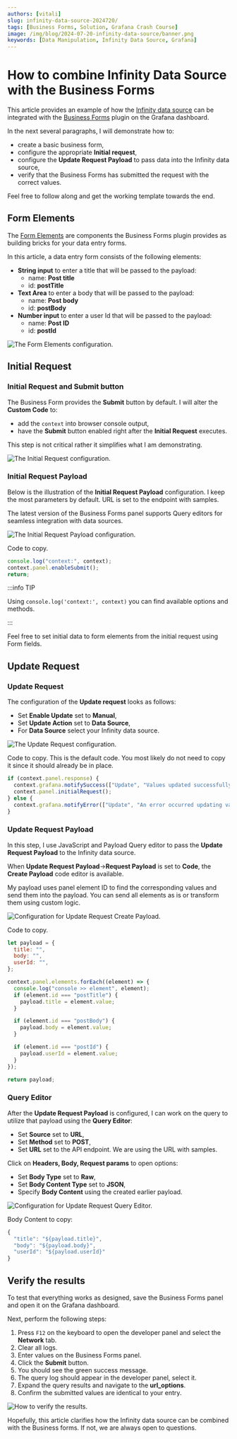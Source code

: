 ```yaml
---
authors: [vitali]
slug: infinity-data-source-2024720/
tags: [Business Forms, Solution, Grafana Crash Course]
image: /img/blog/2024-07-20-infinity-data-source/banner.png
keywords: [Data Manipulation, Infinity Data Source, Grafana]
---
```



# How to combine Infinity Data Source with the Business Forms

This article provides an example of how the [Infinity data source](https://grafana.com/grafana/plugins/yesoreyeram-infinity-datasource/) can be integrated with the [Business Forms](/plugins/business-forms/) plugin on the Grafana dashboard.

In the next several paragraphs, I will demonstrate how to:

- create a basic business form,
- configure the appropriate **Initial request**,
- configure the **Update Request Payload** to pass data into the Infinity data source,
- verify that the Business Forms has submitted the request with the correct values.

Feel free to follow along and get the working template towards the end.

## Form Elements

The [Form Elements](/plugins/business-forms/form-elements/) are components the Business Forms plugin provides as building bricks for your data entry forms.

In this article, a data entry form consists of the following elements:

- **String input** to enter a title that will be passed to the payload:
  - name: **Post title**
  - id: **postTitle**
- **Text Area** to enter a body that will be passed to the payload:
  - name: **Post body**
  - id: **postBody**
- **Number input** to enter a user Id that will be passed to the payload:
  - name: **Post ID**
  - id: **postId**

<Image
  title="The Form Elements configuration."
  src="/img/blog/2024-07-20-infinity-data-source/form-panel.png"
/>

## Initial Request

### Initial Request and Submit button

The Business Form provides the **Submit** button by default. I will alter the **Custom Code** to:

- add the `context` into browser console output,
- have the **Submit** button enabled right after the **Initial Request** executes.

This step is not critical rather it simplifies what I am demonstrating.

<Image
  title="The Initial Request configuration."
  src="/img/blog/2024-07-20-infinity-data-source/initial-req.png"
/>

### Initial Request Payload

Below is the illustration of the **Initial Request Payload** configuration. I keep the most parameters by default. URL is set to the endpoint with samples.

The latest version of the Business Forms panel supports Query editors for seamless integration with data sources.

<Image
  title="The Initial Request Payload configuration."
  src="/img/blog/2024-07-20-infinity-data-source/initial-query-editor.png"
/>

Code to copy.

```js
console.log("context:", context);
context.panel.enableSubmit();
return;
```

:::info TIP

Using `console.log('context:', context)` you can find available options and methods.

:::

Feel free to set initial data to form elements from the initial request using Form fields.

## Update Request

### Update Request

The configuration of the **Update request** looks as follows:

- Set **Enable Update** set to **Manual**,
- Set **Update Action** set to **Data Source**,
- For **Data Source** select your Infinity data source.

<Image
  title="The Update Request configuration."
  src="/img/blog/2024-07-20-infinity-data-source/update-req.png"
/>

Code to copy. This is the default code. You most likely do not need to copy it since it should already be in place.

```js
if (context.panel.response) {
  context.grafana.notifySuccess(["Update", "Values updated successfully."]);
  context.panel.initialRequest();
} else {
  context.grafana.notifyError(["Update", "An error occurred updating values."]);
}
```

### Update Request Payload

In this step, I use JavaScript and Payload Query editor to pass the **Update Request Payload** to the Infinity data source.

When **Update Request Payload**->**Request Payload** is set to **Code**, the **Create Payload** code editor is available.

My payload uses panel element ID to find the corresponding values and send them into the payload. You can send all elements as is or transform them using custom logic.

<Image
  title="Configuration for Update Request Create Payload."
  src="/img/blog/2024-07-20-infinity-data-source/update-req-payload.png"
/>

Code to copy.

```js
let payload = {
  title: "",
  body: "",
  userId: "",
};

context.panel.elements.forEach((element) => {
  console.log("console >> element", element);
  if (element.id === "postTitle") {
    payload.title = element.value;
  }

  if (element.id === "postBody") {
    payload.body = element.value;
  }

  if (element.id === "postId") {
    payload.userId = element.value;
  }
});

return payload;
```

### Query Editor

After the **Update Request Payload** is configured, I can work on the query to utilize that payload using the **Query Editor**:

- Set **Source** set to **URL**,
- Set **Method** set to **POST**,
- Set **URL** set to the API endpoint. We are using the URL with samples.

Click on **Headers, Body, Request params** to open options:

- Set **Body Type** set to **Raw**,
- Set **Body Content Type** set to **JSON**,
- Specify **Body Content** using the created earlier payload.

<Image
  title="Configuration for Update Request Query Editor."
  src="/img/blog/2024-07-20-infinity-data-source/update-req-query-editor.png"
/>

Body Content to copy:

```js
{
  "title": "${payload.title}",
  "body": "${payload.body}",
  "userId": "${payload.userId}"
}
```

## Verify the results

To test that everything works as designed, save the Business Forms panel and open it on the Grafana dashboard.

Next, perform the following steps:

1.  Press `F12` on the keyboard to open the developer panel and select the **Network** tab.
2.  Clear all logs.
3.  Enter values on the Business Forms panel.
4.  Click the **Submit** button.
5.  You should see the green success message.
6.  The query log should appear in the developer panel, select it.
7.  Expand the query results and navigate to the **url_options**.
8.  Confirm the submitted values are identical to your entry.

<Image
  title="How to verify the results."
  src="/img/blog/2024-07-20-infinity-data-source/network.png"
/>

Hopefully, this article clarifies how the Infinity data source can be combined with the Business forms. If not, we are always open to questions.

<Feedback />
